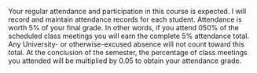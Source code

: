 Your regular attendance and participation in this course is expected. I will record and maintain attendance records for each student. Attendance is worth 5\% of your final grade. In other words, if you attend 050\% of the scheduled class meetings you will earn the complete 5\% attendance total. Any University- or otherwise-excused absence will not count toward this total. At the conclusion of the semester, the percentage of class meetings you attended will be multiplied by 0.05 to obtain your attendance grade.